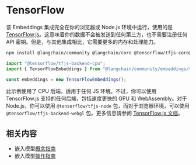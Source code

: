 # TensorFlow

该 Embeddings 集成完全在你的浏览器或 Node.js 环境中运行，使用的是 [TensorFlow.js](https://www.tensorflow.org/js)。这意味着你的数据不会被发送到任何第三方，也不需要注册任何 API 密钥。但是，与其他集成相比，它需要更多的内存和处理能力。

```bash npm2yarn
npm install @langchain/community @langchain/core @tensorflow/tfjs-core@3.6.0 @tensorflow/tfjs-converter@3.6.0 @tensorflow-models/universal-sentence-encoder@1.3.3 @tensorflow/tfjs-backend-cpu
```

```typescript
import "@tensorflow/tfjs-backend-cpu";
import { TensorFlowEmbeddings } from "@langchain/community/embeddings/tensorflow";

const embeddings = new TensorFlowEmbeddings();
```

此示例使用了 CPU 后端，适用于任何 JS 环境。不过，你可以使用 TensorFlow.js 支持的任何后端，包括速度更快的 GPU 和 WebAssembly。对于 Node.js，你可以使用 `@tensorflow/tfjs-node` 包，而对于浏览器环境，可以使用 `@tensorflow/tfjs-backend-webgl` 包。更多信息请参阅 [TensorFlow.js 文档](https://www.tensorflow.org/js/guide/platform_environment)。

## 相关内容

- 嵌入模型[概念指南](/docs/concepts/embedding_models)
- 嵌入模型[操作指南](/docs/how_to/#embedding-models)